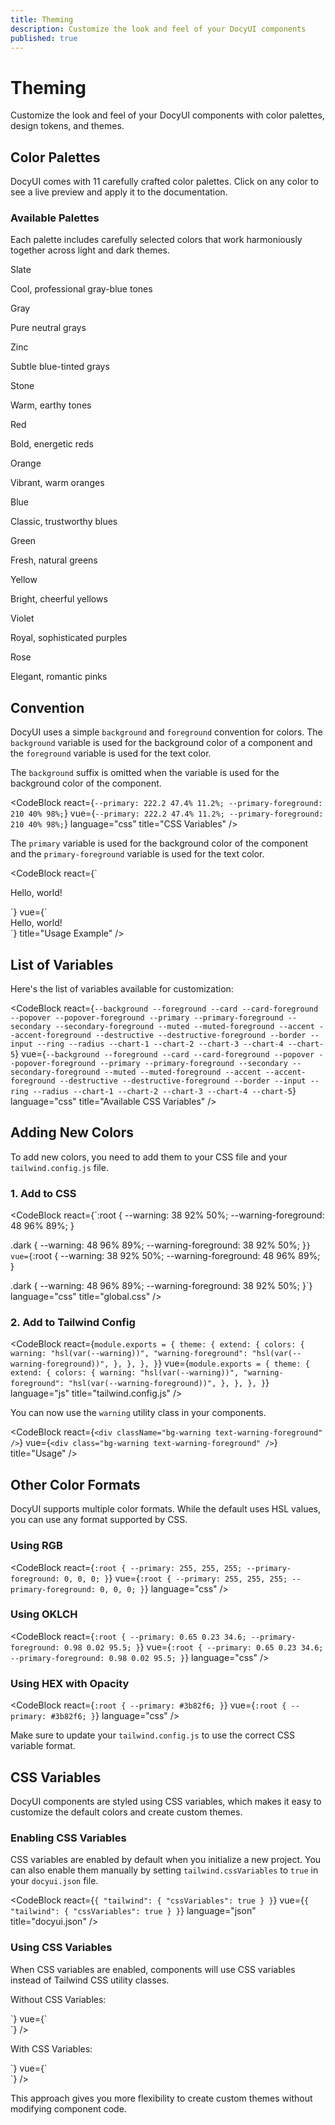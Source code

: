 ```yaml
---
title: Theming
description: Customize the look and feel of your DocyUI components
published: true
---
```


# <span className="docyui-gradient-text">Theming</span>

<p className="text-xl text-muted-foreground leading-relaxed">
  Customize the look and feel of your DocyUI components with color palettes, design tokens, and themes.
</p>

## Color Palettes

DocyUI comes with 11 carefully crafted color palettes. Click on any color to see a live preview and apply it to the documentation.

<ColorPicker selectedColor="slate" />

### Available Palettes

Each palette includes carefully selected colors that work harmoniously together across light and dark themes.

<div className="grid grid-cols-1 md:grid-cols-2 lg:grid-cols-3 gap-4">
  <div className="p-4 border rounded-lg space-y-2">
    <div className="font-semibold">Slate</div>
    <div className="flex space-x-2">
      <div className="w-6 h-6 rounded border" style="background-color: hsl(215.4, 16.3%, 46.9%)"></div>
      <div className="w-6 h-6 rounded border" style="background-color: hsl(215.3, 19.3%, 34.5%)"></div>
      <div className="w-6 h-6 rounded border" style="background-color: hsl(215.4, 16.3%, 26.9%)"></div>
    </div>
    <p className="text-xs text-muted-foreground">Cool, professional gray-blue tones</p>
  </div>
  <div className="p-4 border rounded-lg space-y-2">
    <div className="font-semibold">Gray</div>
    <div className="flex space-x-2">
      <div className="w-6 h-6 rounded border" style="background-color: hsl(0, 0%, 45.1%)"></div>
      <div className="w-6 h-6 rounded border" style="background-color: hsl(0, 0%, 32.2%)"></div>
      <div className="w-6 h-6 rounded border" style="background-color: hsl(0, 0%, 14.9%)"></div>
    </div>
    <p className="text-xs text-muted-foreground">Pure neutral grays</p>
  </div>
  <div className="p-4 border rounded-lg space-y-2">
    <div className="font-semibold">Zinc</div>
    <div className="flex space-x-2">
      <div className="w-6 h-6 rounded border" style="background-color: hsl(240, 3.8%, 46.1%)"></div>
      <div className="w-6 h-6 rounded border" style="background-color: hsl(240, 5.9%, 33.9%)"></div>
      <div className="w-6 h-6 rounded border" style="background-color: hsl(240, 10%, 3.9%)"></div>
    </div>
    <p className="text-xs text-muted-foreground">Subtle blue-tinted grays</p>
  </div>
  <div className="p-4 border rounded-lg space-y-2">
    <div className="font-semibold">Stone</div>
    <div className="flex space-x-2">
      <div className="w-6 h-6 rounded border" style="background-color: hsl(25, 5.3%, 44.7%)"></div>
      <div className="w-6 h-6 rounded border" style="background-color: hsl(33.3, 5.5%, 32.4%)"></div>
      <div className="w-6 h-6 rounded border" style="background-color: hsl(20, 14.3%, 4.1%)"></div>
    </div>
    <p className="text-xs text-muted-foreground">Warm, earthy tones</p>
  </div>
  <div className="p-4 border rounded-lg space-y-2">
    <div className="font-semibold">Red</div>
    <div className="flex space-x-2">
      <div className="w-6 h-6 rounded border" style="background-color: hsl(0, 84.2%, 60.2%)"></div>
      <div className="w-6 h-6 rounded border" style="background-color: hsl(0, 93.5%, 50.4%)"></div>
      <div className="w-6 h-6 rounded border" style="background-color: hsl(0, 62.8%, 30.6%)"></div>
    </div>
    <p className="text-xs text-muted-foreground">Bold, energetic reds</p>
  </div>
  <div className="p-4 border rounded-lg space-y-2">
    <div className="font-semibold">Orange</div>
    <div className="flex space-x-2">
      <div className="w-6 h-6 rounded border" style="background-color: hsl(24.6, 95%, 53.1%)"></div>
      <div className="w-6 h-6 rounded border" style="background-color: hsl(20.5, 90.2%, 48.2%)"></div>
      <div className="w-6 h-6 rounded border" style="background-color: hsl(12, 76%, 61%)"></div>
    </div>
    <p className="text-xs text-muted-foreground">Vibrant, warm oranges</p>
  </div>
  <div className="p-4 border rounded-lg space-y-2">
    <div className="font-semibold">Blue</div>
    <div className="flex space-x-2">
      <div className="w-6 h-6 rounded border" style="background-color: hsl(221.2, 83.2%, 53.3%)"></div>
      <div className="w-6 h-6 rounded border" style="background-color: hsl(224, 76.3%, 48%)"></div>
      <div className="w-6 h-6 rounded border" style="background-color: hsl(224, 76.3%, 48%)"></div>
    </div>
    <p className="text-xs text-muted-foreground">Classic, trustworthy blues</p>
  </div>
  <div className="p-4 border rounded-lg space-y-2">
    <div className="font-semibold">Green</div>
    <div className="flex space-x-2">
      <div className="w-6 h-6 rounded border" style="background-color: hsl(142.1, 76.2%, 36.3%)"></div>
      <div className="w-6 h-6 rounded border" style="background-color: hsl(142.1, 70.6%, 45.3%)"></div>
      <div className="w-6 h-6 rounded border" style="background-color: hsl(142.4, 71.8%, 29.2%)"></div>
    </div>
    <p className="text-xs text-muted-foreground">Fresh, natural greens</p>
  </div>
  <div className="p-4 border rounded-lg space-y-2">
    <div className="font-semibold">Yellow</div>
    <div className="flex space-x-2">
      <div className="w-6 h-6 rounded border" style="background-color: hsl(47.9, 95.8%, 53.1%)"></div>
      <div className="w-6 h-6 rounded border" style="background-color: hsl(45.4, 93.4%, 47.5%)"></div>
      <div className="w-6 h-6 rounded border" style="background-color: hsl(35.5, 91.7%, 32.9%)"></div>
    </div>
    <p className="text-xs text-muted-foreground">Bright, cheerful yellows</p>
  </div>
  <div className="p-4 border rounded-lg space-y-2">
    <div className="font-semibold">Violet</div>
    <div className="flex space-x-2">
      <div className="w-6 h-6 rounded border" style="background-color: hsl(262.1, 83.3%, 57.8%)"></div>
      <div className="w-6 h-6 rounded border" style="background-color: hsl(263.4, 70%, 50.4%)"></div>
      <div className="w-6 h-6 rounded border" style="background-color: hsl(263.4, 70%, 50.4%)"></div>
    </div>
    <p className="text-xs text-muted-foreground">Royal, sophisticated purples</p>
  </div>
  <div className="p-4 border rounded-lg space-y-2">
    <div className="font-semibold">Rose</div>
    <div className="flex space-x-2">
      <div className="w-6 h-6 rounded border" style="background-color: hsl(330, 81.2%, 60.4%)"></div>
      <div className="w-6 h-6 rounded border" style="background-color: hsl(336, 84.1%, 56.5%)"></div>
      <div className="w-6 h-6 rounded border" style="background-color: hsl(336, 84.1%, 56.5%)"></div>
    </div>
    <p className="text-xs text-muted-foreground">Elegant, romantic pinks</p>
  </div>
</div>

## Convention

DocyUI uses a simple <code className="text-sm bg-muted px-1 py-0.5 rounded">background</code> and <code className="text-sm bg-muted px-1 py-0.5 rounded">foreground</code> convention for colors. The <code className="text-sm bg-muted px-1 py-0.5 rounded">background</code> variable is used for the background color of a component and the <code className="text-sm bg-muted px-1 py-0.5 rounded">foreground</code> variable is used for the text color.

The <code className="text-sm bg-muted px-1 py-0.5 rounded">background</code> suffix is omitted when the variable is used for the background color of the component.

<CodeBlock 
  react={`--primary: 222.2 47.4% 11.2%;
--primary-foreground: 210 40% 98%;`}
  vue={`--primary: 222.2 47.4% 11.2%;
--primary-foreground: 210 40% 98%;`}
  language="css"
  title="CSS Variables"
/>

The <code className="text-sm bg-muted px-1 py-0.5 rounded">primary</code> variable is used for the background color of the component and the <code className="text-sm bg-muted px-1 py-0.5 rounded">primary-foreground</code> variable is used for the text color.

<CodeBlock 
  react={`<div className="bg-primary text-primary-foreground">
  Hello, world!
</div>`}
  vue={`<div class="bg-primary text-primary-foreground">
  Hello, world!
</div>`}
  title="Usage Example"
/>

## List of Variables

Here's the list of variables available for customization:

<CodeBlock 
  react={`--background
--foreground
--card
--card-foreground
--popover
--popover-foreground
--primary
--primary-foreground
--secondary
--secondary-foreground
--muted
--muted-foreground
--accent
--accent-foreground
--destructive
--destructive-foreground
--border
--input
--ring
--radius
--chart-1
--chart-2
--chart-3
--chart-4
--chart-5`}
  vue={`--background
--foreground
--card
--card-foreground
--popover
--popover-foreground
--primary
--primary-foreground
--secondary
--secondary-foreground
--muted
--muted-foreground
--accent
--accent-foreground
--destructive
--destructive-foreground
--border
--input
--ring
--radius
--chart-1
--chart-2
--chart-3
--chart-4
--chart-5`}
  language="css"
  title="Available CSS Variables"
/>

## Adding New Colors

To add new colors, you need to add them to your CSS file and your <code className="text-sm bg-muted px-1 py-0.5 rounded">tailwind.config.js</code> file.

### 1. Add to CSS

<CodeBlock 
  react={`:root {
  --warning: 38 92% 50%;
  --warning-foreground: 48 96% 89%;
}

.dark {
  --warning: 48 96% 89%;
  --warning-foreground: 38 92% 50%;
}`}
  vue={`:root {
  --warning: 38 92% 50%;
  --warning-foreground: 48 96% 89%;
}

.dark {
  --warning: 48 96% 89%;
  --warning-foreground: 38 92% 50%;
}`}
  language="css"
  title="global.css"
/>

### 2. Add to Tailwind Config

<CodeBlock 
  react={`module.exports = {
  theme: {
    extend: {
      colors: {
        warning: "hsl(var(--warning))",
        "warning-foreground": "hsl(var(--warning-foreground))",
      },
    },
  },
}`}
  vue={`module.exports = {
  theme: {
    extend: {
      colors: {
        warning: "hsl(var(--warning))",
        "warning-foreground": "hsl(var(--warning-foreground))",
      },
    },
  },
}`}
  language="js"
  title="tailwind.config.js"
/>

You can now use the <code className="text-sm bg-muted px-1 py-0.5 rounded">warning</code> utility class in your components.

<CodeBlock 
  react={`<div className="bg-warning text-warning-foreground" />`}
  vue={`<div class="bg-warning text-warning-foreground" />`}
  title="Usage"
/>

## Other Color Formats

DocyUI supports multiple color formats. While the default uses HSL values, you can use any format supported by CSS.

### Using RGB

<CodeBlock 
  react={`:root {
  --primary: 255, 255, 255;
  --primary-foreground: 0, 0, 0;
}`}
  vue={`:root {
  --primary: 255, 255, 255;
  --primary-foreground: 0, 0, 0;
}`}
  language="css"
/>

### Using OKLCH

<CodeBlock 
  react={`:root {
  --primary: 0.65 0.23 34.6;
  --primary-foreground: 0.98 0.02 95.5;
}`}
  vue={`:root {
  --primary: 0.65 0.23 34.6;
  --primary-foreground: 0.98 0.02 95.5;
}`}
  language="css"
/>

### Using HEX with Opacity

<CodeBlock 
  react={`:root {
  --primary: #3b82f6;
}`}
  vue={`:root {
  --primary: #3b82f6;
}`}
  language="css"
/>

Make sure to update your <code className="text-sm bg-muted px-1 py-0.5 rounded">tailwind.config.js</code> to use the correct CSS variable format.

## CSS Variables

DocyUI components are styled using CSS variables, which makes it easy to customize the default colors and create custom themes.

### Enabling CSS Variables

CSS variables are enabled by default when you initialize a new project. You can also enable them manually by setting <code className="text-sm bg-muted px-1 py-0.5 rounded">tailwind.cssVariables</code> to <code className="text-sm bg-muted px-1 py-0.5 rounded">true</code> in your <code className="text-sm bg-muted px-1 py-0.5 rounded">docyui.json</code> file.

<CodeBlock 
  react={`{
  "tailwind": {
    "cssVariables": true
  }
}`}
  vue={`{
  "tailwind": {
    "cssVariables": true
  }
}`}
  language="json"
  title="docyui.json"
/>

### Using CSS Variables

When CSS variables are enabled, components will use CSS variables instead of Tailwind CSS utility classes.

<div className="grid grid-cols-1 md:grid-cols-2 gap-4">
  <div>
    <p className="text-sm font-semibold mb-2">Without CSS Variables:</p>
    <CodeBlock 
      react={`<div className="bg-zinc-950 text-zinc-50" />`}
      vue={`<div class="bg-zinc-950 text-zinc-50" />`}
    />
  </div>
  <div>
    <p className="text-sm font-semibold mb-2">With CSS Variables:</p>
    <CodeBlock 
      react={`<div className="bg-background text-foreground" />`}
      vue={`<div class="bg-background text-foreground" />`}
    />
  </div>
</div>

<p className="text-muted-foreground mt-4">
  This approach gives you more flexibility to create custom themes without modifying component code.
</p>